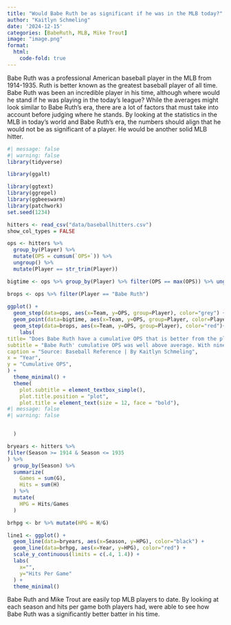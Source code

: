 ```yaml
---
title: "Would Babe Ruth be as significant if he was in the MLB today?"
author: "Kaitlyn Schmeling"
date: '2024-12-15'
categories: [BabeRuth, MLB, Mike Trout]
image: "image.png"
format: 
  html:
    code-fold: true
---
```

Babe Ruth was a professional American baseball player in the MLB from 1914-1935. Ruth is better known as the greatest baseball player of all time. Babe Ruth was been an incredible player in his time, although where would he stand if he was playing in the today’s league? While the averages might look similar to Babe Ruth’s era, there are a lot of factors that must take into account before judging where he stands. By looking at the statistics in the MLB in today’s world and Babe Ruth’s era, the numbers should align that he would not be as significant of a player. He would be another solid MLB hitter.
```r
#| message: false
#| warning: false 
library(tidyverse)

library(ggalt)

library(ggtext)
library(ggrepel)
library(ggbeeswarm)
library(patchwork)
set.seed(1234)
```
```r
hitters <- read_csv("data/baseballhitters.csv")
show_col_types = FALSE

ops <- hitters %>% 
  group_by(Player) %>% 
  mutate(OPS = cumsum(`OPS+`)) %>%
  ungroup() %>%
  mutate(Player == str_trim(Player))

bigtime <- ops %>% group_by(Player) %>% filter(OPS == max(OPS)) %>% ungroup() %>% filter(OPS > 3750)

brops <- ops %>% filter(Player == "Babe Ruth")
  
ggplot() + 
  geom_step(data=ops, aes(x=Team, y=OPS, group=Player), color="grey") + 
  geom_point(data=bigtime, aes(x=Team, y=OPS, group=Player, color=Player)) +
  geom_step(data=brops, aes(x=Team, y=OPS, group=Player), color="red")+
    labs(
title= "Does Babe Ruth have a cumulative OPS that is better from the players in his time?",
subtitle = "Babe Ruth' cumulative OPS was well above average. With nine seasons above .700, Ruth was outstanding when it comes to his on base percentage and slugging.",
caption = "Source: Baseball Reference | By Kaitlyn Schmeling",
x = "Year",
y = "Cumulative OPS",
) +
  theme_minimal() +
  theme(
    plot.subtitle = element_textbox_simple(),
    plot.title.position = "plot",
    plot.title = element_text(size = 12, face = "bold"),
#| message: false
#| warning: false 


  )
```
```r
bryears <- hitters %>% 
filter(Season >= 1914 & Season <= 1935
) %>%
  group_by(Season) %>%
  summarize(
    Games = sum(G),
    Hits = sum(H)
  ) %>%
  mutate(
    HPG = Hits/Games
  ) 

brhpg <- br %>% mutate(HPG = H/G)

line1 <- ggplot() + 
  geom_line(data=bryears, aes(x=Season, y=HPG), color="black") +
  geom_line(data=brhpg, aes(x=Year, y=HPG), color="red") +
  scale_y_continuous(limits = c(.4, 1.4)) +
  labs(
    x="",
    y="Hits Per Game"
  ) +
  theme_minimal()
```

Babe Ruth and Mike Trout are easily top MLB players to date. By looking at each season and hits per game both players had, were able to see how Babe Ruth was a significantly better batter in his time.




